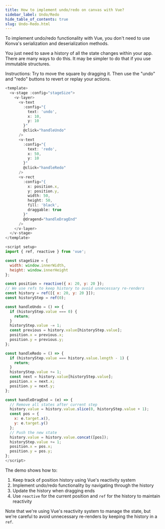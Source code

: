 ```yaml
---
title: How to implement undo/redo on canvas with Vue?
sidebar_label: Undo/Redo
hide_table_of_contents: true
slug: Undo-Redo.html
---
```


To implement undo/redo functionality with Vue, you don't need to use Konva's serialization and deserialization methods.

You just need to save a history of all the state changes within your app. There are many ways to do this. It may be simpler to do that if you use immutable structures.

Instructions: Try to move the square by dragging it. Then use the "undo" and "redo" buttons to revert or replay your actions.

```js live vue
<template>
  <v-stage :config="stageSize">
    <v-layer>
      <v-text
        :config="{
          text: 'undo',
          x: 10,
          y: 10
        }"
        @click="handleUndo"
      />
      <v-text
        :config="{
          text: 'redo',
          x: 50,
          y: 10
        }"
        @click="handleRedo"
      />
      <v-rect
        :config="{
          x: position.x,
          y: position.y,
          width: 50,
          height: 50,
          fill: 'black',
          draggable: true
        }"
        @dragend="handleDragEnd"
      />
    </v-layer>
  </v-stage>
</template>

<script setup>
import { ref, reactive } from 'vue';

const stageSize = {
  width: window.innerWidth,
  height: window.innerHeight
};

const position = reactive({ x: 20, y: 20 });
// We use refs to keep history to avoid unnecessary re-renders
const history = ref([{ x: 20, y: 20 }]);
const historyStep = ref(0);

const handleUndo = () => {
  if (historyStep.value === 0) {
    return;
  }
  historyStep.value -= 1;
  const previous = history.value[historyStep.value];
  position.x = previous.x;
  position.y = previous.y;
};

const handleRedo = () => {
  if (historyStep.value === history.value.length - 1) {
    return;
  }
  historyStep.value += 1;
  const next = history.value[historyStep.value];
  position.x = next.x;
  position.y = next.y;
};

const handleDragEnd = (e) => {
  // Remove all states after current step
  history.value = history.value.slice(0, historyStep.value + 1);
  const pos = {
    x: e.target.x(),
    y: e.target.y()
  };
  // Push the new state
  history.value = history.value.concat([pos]);
  historyStep.value += 1;
  position.x = pos.x;
  position.y = pos.y;
};
</script>
```

The demo shows how to:
1. Keep track of position history using Vue's reactivity system
2. Implement undo/redo functionality by navigating through the history
3. Update the history when dragging ends
4. Use `reactive` for the current position and `ref` for the history to maintain reactivity

Note that we're using Vue's reactivity system to manage the state, but we're careful to avoid unnecessary re-renders by keeping the history in a `ref`. 